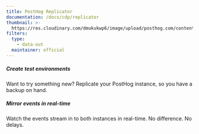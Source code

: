 ```yaml
---
title: PostHog Replicator
documentation: /docs/cdp/replicator
thumbnail: >-
  https://res.cloudinary.com/dmukukwp6/image/upload/posthog.com/contents/cdp/thumbnails/replicator.png
filters:
  type:
    - data-out
  maintainer: official
---
```


<Section
    divider={false}
    title="Upgrading, archiving or mirroring? This app helps you replicate your PostHog instance with ease."
    size="full"
    cols={2}
>
    <div>
        <h5>Create test environments</h5>
        <p>Want to try something new? Replicate your PostHog instance, so you have a backup on hand.</p>
    </div>
    <div>
        <h5>Mirror events in real-time</h5>
        <p>Watch the events stream in to both instances in real-time. No difference. No delays.</p>
    </div>

</Section>

<Documentation />
